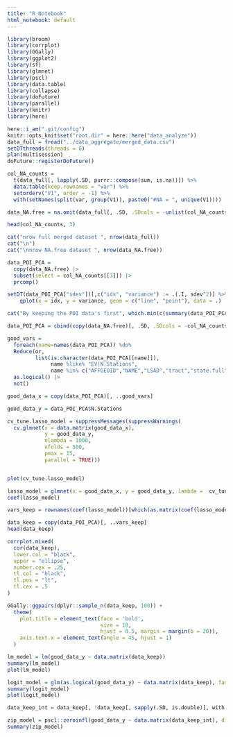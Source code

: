 ```yaml
---
title: "R Notebook"
html_notebook: default
---
```


```r
library(broom)
library(corrplot)
library(GGally)
library(ggplot2)
library(sf)
library(glmnet)
library(pscl)
library(data.table)
library(collapse)
library(doFuture)
library(parallel)
library(knitr)
library(here)

here::i_am(".git/config")
knitr::opts_knit$set("root.dir" = here::here("data_analyze"))
data_full = fread("../data_aggregate/merged_data.csv")
setDTthreads(threads = 0)
plan(multisession)
doFuture::registerDoFuture()
```

```r
col_NA_counts =
  t(data_full[, lapply(.SD, purrr::compose(sum, is.na))]) %>% 
  data.table(keep.rownames = "var") %>% 
  setorderv("V1", order = -1) %>%
  with(setNames(split(var, group(V1)), paste0("#NA = ", unique(V1))))

data_NA.free = na.omit(data_full[, .SD, .SDcols = -unlist(col_NA_counts[1:2])])

head(col_NA_counts, 3)

cat("nrow full merged dataset ", nrow(data_full))
cat("\n")
cat("\nnrow NA.free dataset ", nrow(data_NA.free))
```

```r
data_POI_PCA =
  copy(data_NA.free) |>
  subset(select = col_NA_counts[[3]]) |>
  prcomp()

setDT(data_POI_PCA["sdev"])[,c("idx", "variance") := .(.I, sdev^2)] %>%
    qplot(x = idx, y = variance, geom = c("line", "point"), data = .)

cat("By keeping the POI data's first", which.min(c(summary(data_POI_PCA)[[6]][3,]) < 0.9), "Principal Components we retain over 90% of the entire dataset's variance")

data_POI_PCA = cbind(copy(data_NA.free)[, .SD, .SDcols = -col_NA_counts[[3]]], data_POI_PCA$x[,1:10])
```


```r
good_vars =
  foreach(name=names(data_POI_PCA)) %do%
  Reduce(or,
         list(is.character(data_POI_PCA[[name]]),
              name %like% "EV|N.Stations",
              name %in% c("AFFGEOID","NAME","LSAD","tract","state.full","male.age","female.age","male.p","female.p","white.p","black.p","asian.p","hisp.p","white.not.hisp.p","white.hisp.p","black.hisp.p","other.p","rescaled.house.value","tot.hh.income","tot.house.value","tot.hh.income.and.house","pop.density","hh.density","income.density","house.value.density","house.and.income.density"))) |>
  as.logical() |>
  not()

good_data_x = copy(data_POI_PCA)[, ..good_vars]

good_data_y = data_POI_PCA$N.Stations

cv_tune.lasso_model = suppressMessages(suppressWarnings(
  cv.glmnet(x = data.matrix(good_data_x),
            y = good_data_y,
            nlambda = 1000,
            nfolds = 500,
            pmax = 15,
            parallel = TRUE)))


plot(cv_tune.lasso_model)
```

```r
lasso_model = glmnet(x = good_data_x, y = good_data_y, lambda =  cv_tune.lasso_model$lambda.min)
coef(lasso_model)
```


```r
vars_keep = rownames(coef(lasso_model))[which(as.matrix(coef(lasso_model)) != 0)][-1]

data_keep = copy(data_POI_PCA)[, ..vars_keep]
head(data_keep)
```

```r
corrplot.mixed(
  cor(data_keep),
  lower.col = "black",
  upper = "ellipse",
  number.cex = .25,
  tl.col = "black",
  tl.pos = "lt",
  tl.cex = .5
)
```

```r
GGally::ggpairs(dplyr::sample_n(data_keep, 100)) +
  theme(
    plot.title = element_text(face = 'bold',
                              size = 10,
                              hjust = 0.5, margin = margin(b = 20)),
    axis.text.x = element_text(angle = 45, hjust = 1)
  )
```

```r
lm_model = lm(good_data_y ~ data.matrix(data_keep))
summary(lm_model)
plot(lm_model)
```

```r
logit_model = glm(as.logical(good_data_y) ~ data.matrix(data_keep), family = binomial(link = "logit"))
summary(logit_model)
plot(logit_model)
```


```r
data_keep_int = data_keep[, !data_keep[, sapply(.SD, is.double)], with = FALSE]

zip_model = pscl::zeroinfl(good_data_y ~ data.matrix(data_keep_int), dist = "negbin")
summary(zip_model)
```
